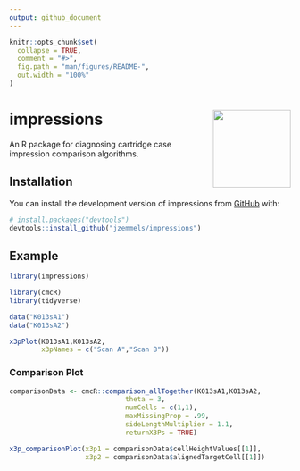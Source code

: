 ```yaml
---
output: github_document
---
```


<!-- README.md is generated from README.Rmd. Please edit that file -->

```r
knitr::opts_chunk$set(
  collapse = TRUE,
  comment = "#>",
  fig.path = "man/figures/README-",
  out.width = "100%"
)
```

# impressions <img src="man/figures/logo.png" align="right" height="139" />

<!-- badges: start -->
<!-- badges: end -->

An R package for diagnosing cartridge case impression comparison algorithms.

## Installation

You can install the development version of impressions from [GitHub](https://github.com/) with:

``` r
# install.packages("devtools")
devtools::install_github("jzemmels/impressions")
```

## Example

```r
library(impressions)

library(cmcR)
library(tidyverse)

data("K013sA1")
data("K013sA2")
```

```r
x3pPlot(K013sA1,K013sA2,
        x3pNames = c("Scan A","Scan B"))
```

### Comparison Plot

```r
comparisonData <- cmcR::comparison_allTogether(K013sA1,K013sA2,
                             theta = 3,
                             numCells = c(1,1),
                             maxMissingProp = .99,
                             sideLengthMultiplier = 1.1,
                             returnX3Ps = TRUE)
```


```r
x3p_comparisonPlot(x3p1 = comparisonData$cellHeightValues[[1]],
                   x3p2 = comparisonData$alignedTargetCell[[1]])
```


